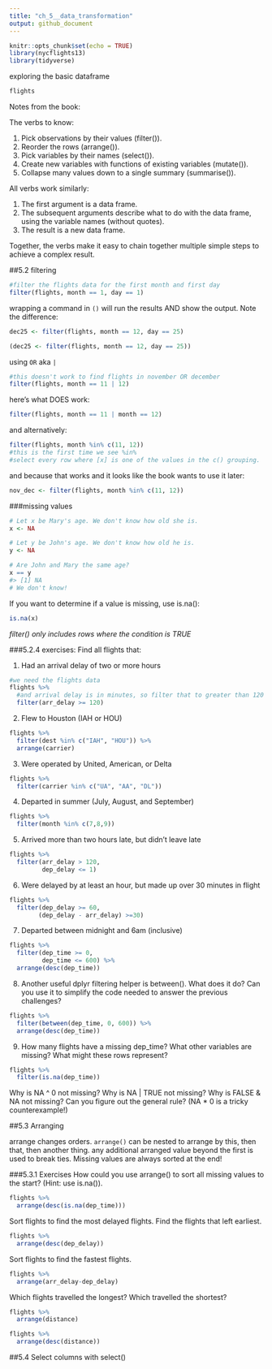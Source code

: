 ```yaml
---
title: "ch_5__data_transformation"
output: github_document
---
```


```r
knitr::opts_chunk$set(echo = TRUE)
library(nycflights13)
library(tidyverse)
```


exploring the basic dataframe

```r
flights
```

Notes from the book: 

The verbs to know: 

1. Pick observations by their values (filter()).
2. Reorder the rows (arrange()).
3. Pick variables by their names (select()).
4. Create new variables with functions of existing variables (mutate()).
5. Collapse many values down to a single summary (summarise()).

All verbs work similarly:

1. The first argument is a data frame.
2. The subsequent arguments describe what to do with the data frame, using the variable names (without quotes).
3. The result is a new data frame.

Together, the verbs make it easy to chain together multiple simple steps to achieve a complex result. 

##5.2 filtering
```r
#filter the flights data for the first month and first day
filter(flights, month == 1, day == 1)
```

wrapping a command in `()` will run the results AND show the output. Note the difference:

```r
dec25 <- filter(flights, month == 12, day == 25)

(dec25 <- filter(flights, month == 12, day == 25))
```

using `OR` aka `|`

```r
#this doesn't work to find flights in november OR december
filter(flights, month == 11 | 12)
```

here's what DOES work:
```r
filter(flights, month == 11 | month == 12)
```

and alternatively: 
```r
filter(flights, month %in% c(11, 12))
#this is the first time we see %in%
#select every row where [x] is one of the values in the c() grouping. 
```

and because that works and it looks like the book wants to use it later:
```r
nov_dec <- filter(flights, month %in% c(11, 12))
```

###missing values

```r
# Let x be Mary's age. We don't know how old she is.
x <- NA

# Let y be John's age. We don't know how old he is.
y <- NA

# Are John and Mary the same age?
x == y
#> [1] NA
# We don't know!
```

If you want to determine if a value is missing, use is.na():
```r
is.na(x)
```

*filter() only includes rows where the condition is TRUE*

###5.2.4 exercises:
Find all flights that:

1. Had an arrival delay of two or more hours
```r
#we need the flights data
flights %>% 
  #and arrival delay is in minutes, so filter that to greater than 120 minutes
  filter(arr_delay >= 120)
```

2. Flew to Houston (IAH or HOU)
```r
flights %>% 
  filter(dest %in% c("IAH", "HOU")) %>% 
  arrange(carrier)
```

3. Were operated by United, American, or Delta
```r
flights %>% 
  filter(carrier %in% c("UA", "AA", "DL"))
```

4. Departed in summer (July, August, and September)
```r
flights %>% 
  filter(month %in% c(7,8,9))
```

5. Arrived more than two hours late, but didn’t leave late
```r
flights %>% 
  filter(arr_delay > 120,
         dep_delay <= 1)
```

6. Were delayed by at least an hour, but made up over 30 minutes in flight
```r
flights %>% 
  filter(dep_delay >= 60,
        (dep_delay - arr_delay) >=30)
```

7. Departed between midnight and 6am (inclusive) 
```r
flights %>% 
  filter(dep_time >= 0,
         dep_time <= 600) %>% 
  arrange(desc(dep_time))
```

8. Another useful dplyr filtering helper is between(). What does it do? Can you use it to simplify the code needed to answer the previous challenges?
```r
flights %>% 
  filter(between(dep_time, 0, 600)) %>% 
  arrange(desc(dep_time))
```
9. How many flights have a missing dep_time? What other variables are missing? What might these rows represent?
```r
flights %>% 
  filter(is.na(dep_time))
```

Why is NA ^ 0 not missing? Why is NA | TRUE not missing? Why is FALSE & NA not missing? Can you figure out the general rule? (NA * 0 is a tricky counterexample!)


##5.3 Arranging

arrange changes orders. `arrange()` can be nested to arrange by this, then that, then another thing. any additional arranged value beyond the first is used to break ties. Missing values are always sorted at the end!

###5.3.1 Exercises
How could you use arrange() to sort all missing values to the start? (Hint: use is.na()).
```r
flights %>% 
  arrange(desc(is.na(dep_time)))
```

Sort flights to find the most delayed flights. Find the flights that left earliest.
```r
flights %>% 
  arrange(desc(dep_delay))
```

Sort flights to find the fastest flights.
```r
flights %>% 
  arrange(arr_delay-dep_delay)
```

Which flights travelled the longest? Which travelled the shortest?
```r
flights %>% 
  arrange(distance)

flights %>% 
  arrange(desc(distance))

```

##5.4 Select columns with select()
